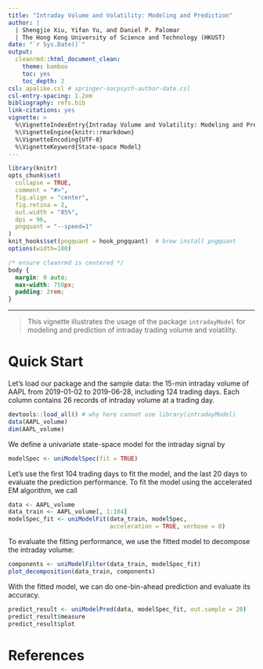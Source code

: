 ```yaml
---
title: "Intraday Volume and Volatility: Modeling and Prediction"
author: |
  | Shengjie Xiu, Yifan Yu, and Daniel P. Palomar
  | The Hong Kong University of Science and Technology (HKUST)
date: "`r Sys.Date()`"
output: 
  cleanrmd::html_document_clean:
    theme: bamboo
    toc: yes
    toc_depth: 2
csl: apalike.csl # springer-socpsych-author-date.csl
csl-entry-spacing: 1.2em
bibliography: refs.bib
link-citations: yes
vignette: >
  %\VignetteIndexEntry{Intraday Volume and Volatility: Modeling and Prediction}
  %\VignetteEngine{knitr::rmarkdown}
  %\VignetteEncoding{UTF-8}
  %\VignetteKeyword{State-space Model}
---
```


```r
library(knitr)
opts_chunk$set(
  collapse = TRUE,
  comment = "#>",
  fig.align = "center",
  fig.retina = 2,
  out.width = "85%",
  dpi = 96,
  pngquant = "--speed=1"
)
knit_hooks$set(pngquant = hook_pngquant)  # brew install pngquant
options(width=100)
```

```css
/* ensure cleanrmd is centered */
body {
  margin: 0 auto;
  max-width: 750px;
  padding: 2rem;
}
```

-----------
> This vignette illustrates the usage of the package `intradayModel` for modeling and prediction of intraday trading volume and volatility.

# Quick Start

Let's load our package and the sample data: the 15-min intraday volume of AAPL from 2019-01-02 to 2019-06-28, including 124 trading days. Each column contains 26 records of intraday volume at a trading day.

```r
devtools::load_all() # why here cannot use library(intradayModel)
data(AAPL_volume)
dim(AAPL_volume)
```

We define a univariate state-space model for the intraday signal by

```r
modelSpec <- uniModelSpec(fit = TRUE)
```

Let's use the first 104 trading days to fit the model, and the last 20 days to evaluate the prediction performance. To fit the model using the accelerated EM algorithm, we call

```r
data <- AAPL_volume
data_train <- AAPL_volume[, 1:104]
modelSpec_fit <- uniModelFit(data_train, modelSpec, 
                             acceleration = TRUE, verbose = 0)
```

To evaluate the fitting performance, we use the fitted model to decompose the intraday volume:

```r
components <- uniModelFilter(data_train, modelSpec_fit)
plot_decomposition(data_train, components)
```

With the fitted model, we can do one-bin-ahead prediction and evaluate its accuracy.

```r
predict_result <- uniModelPred(data, modelSpec_fit, out.sample = 20)
predict_result$measure
predict_result$plot
```

<!-- # Details (refer to rugarch vignette) -->


# References {-}


